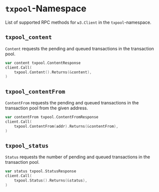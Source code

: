 # `txpool`-Namespace

List of supported RPC methods for `w3.Client` in the `txpool`-namespace.

## `txpool_content`
`Content` requests the pending and queued transactions in the transaction pool.
```go {3}
var content txpool.ContentResponse
client.Call(
    txpool.Content().Returns(&content),
)
```

## `txpool_contentFrom`
`ContentFrom` requests the pending and queued transactions in the transaction pool from the given address.
```go {3}
var contentFrom txpool.ContentFromResponse
client.Call(
    txpool.ContentFrom(addr).Returns(&contentFrom),
)
```


## `txpool_status`
`Status` requests the number of pending and queued transactions in the transaction pool.
```go {3}
var status txpool.StatusResponse
client.Call(
    txpool.Status().Returns(&status),
)
```
